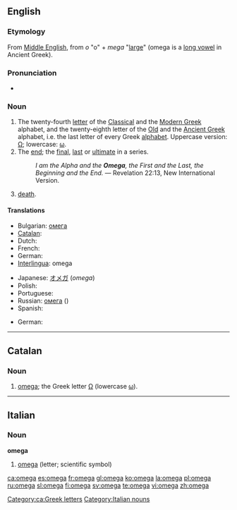 {{also|Omega|oméga|ómega}}
==English==

===Etymology===
From [[Middle English]], from {{etyl|el}} ''o'' "o" + ''mega'' "[[large]]" (omega is a [[long vowel]] in Ancient Greek).

===Pronunciation===
* {{IPA|/ˈəʊmɛgə/}}

===Noun===
{{en-noun}}

# The twenty-fourth [[letter]] of the [[Classical Greek|Classical]] and the [[Greek|Modern Greek]] alphabet, and the twenty-eighth letter of the [[Old Greek|Old]] and the [[Ancient Greek]] alphabet, i.e. the last letter of every Greek [[alphabet]]. Uppercase version: [[Ω]]; lowercase: [[ω]].
# The [[end]]; the [[final]], [[last]] or [[ultimate]] in a series.
#: ''I am the Alpha and the '''Omega''', the First and the Last, the Beginning and the End.'' — Revelation 22:13, New International Version.
# {{rfv-sense}} [[death]].

====Translations====
{{trans-top|letter of the Greek alphabet}}
* Bulgarian: [[омега]] {{f}}
* [[Catalan]]: {{t|ca|omega|f}}
* Dutch: {{t-|nl|omega|f}}
* French: {{t+|fr|oméga|m}}
* German: {{t+|de|Omega|n}}
* [[Interlingua]]: omega
{{trans-mid}}
* Japanese: [[オメガ]] (''omega'')
* Polish: {{t+|pl|omega|f}}
* Portuguese: {{t-|pt|ómega|m}}
* Russian: [[омега]] ({{IPAchar|omɛ́ga}}) {{f}}
* Spanish: {{t+|es|omega|f}}
{{trans-bottom}}

{{trans-top|the end; death}}
* German: {{t+|de|O|n}}
{{trans-mid}}
{{trans-bottom}}

----

==Catalan==

===Noun===
{{ca-noun|f|pl=omegues}}
# [[omega#English|omega]]; the Greek letter [[Ω]] (lowercase [[ω]]). [[Category:ca:Greek letters]]

----

==Italian==

===Noun===
'''omega''' {{m|f|inv}}

# [[#English|omega]] (letter; scientific symbol)

[[Category:Italian nouns]]

[[ca:omega]]
[[es:omega]]
[[fr:omega]]
[[gl:omega]]
[[ko:omega]]
[[la:omega]]
[[pl:omega]]
[[ru:omega]]
[[sl:omega]]
[[fi:omega]]
[[sv:omega]]
[[te:omega]]
[[vi:omega]]
[[zh:omega]]